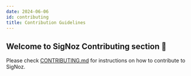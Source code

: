 ```yaml
---
date: 2024-06-06
id: contributing
title: Contribution Guidelines
---
```


## Welcome to SigNoz Contributing section 🎉

Please check [CONTRIBUTING.md](https://github.com/ezeslucky/monitrix.git/signoz/blob/main/CONTRIBUTING.md) for instructions on how to contribute to SigNoz.